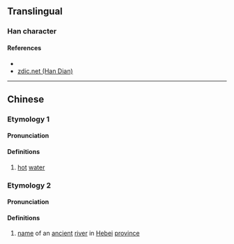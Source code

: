 {{character info/new}}
==Translingual==

===Han character===
{{Han char|rn=85|rad=水|as=09|sn=12|four=31134|canj=EMBK|ids=⿰氵耎}}

====References====
* {{Han ref|kx=0633.430|dkj=17760|dj=1040.030|hdz=31672.040|uh=6E1C|ud=28188|bh=D9F6|bd=55798}}
* [http://www.zdic.net/z/1d/js/6E1C.htm zdic.net (Han Dian)]

----

==Chinese==
{{zh-forms}}

===Etymology 1===

====Pronunciation====
{{zh-pron
|m=nuǎn
|c=nyun5
|mc=y
|oc=y
|ma=
|cat=n
}}

====Definitions====
{{zh-hanzi}}

# [[hot]] [[water]]

===Etymology 2===

====Pronunciation====
{{zh-pron
|m=nuán
|cat=pn
}}

====Definitions====
{{zh-hanzi}}

# [[name]] of an [[ancient]] [[river]] in [[Hebei]] [[province]]